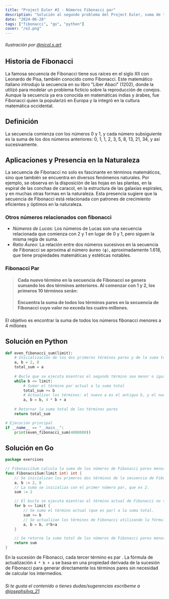 ```yaml
---
title: "Project Euler #2 - Números Fibonacci par"
description: "Solución al segundo problema del Project Euler, suma de todos los términos pares en la secuencia de Fibonacci, implementado en Go y Python."
date: "2024-06-28"
tags: ["fibonacci", "go", "python"]
cover: "/e2.png"
---
```


###### Ilustración por [@nicol.s.art](https://www.instagram.com/nicol.s.art/)

## Historia de Fibonacci

La famosa secuencia de Fibonacci tiene sus raíces en el siglo XII con Leonardo de Pisa, también conocido como Fibonacci. Este matemático italiano introdujo la secuencia en su libro "Liber Abaci" (1202), donde la utilizó para modelar un problema ficticio sobre la reproducción de conejos. Aunque la secuencia ya era conocida en matemáticas indias y árabes, fue Fibonacci quien la popularizó en Europa y la integró en la cultura matemática occidental.

## Definición 

La secuencia comienza con los números 0 y 1, y cada número subsiguiente es la suma de los dos números anteriores: 0, 1, 1, 2, 3, 5, 8, 13, 21, 34, y así sucesivamente. 

<Latex formula='F(0) = 0'/>
<Latex formula='F(1) = 1'/>
<Latex formula='F(n) = F(n-1) + F(n-2)'/>

## Aplicaciones y Presencia en la Naturaleza

La secuencia de Fibonacci no solo es fascinante en términos matemáticos, sino que también se encuentra en diversos fenómenos naturales. Por ejemplo, se observa en la disposición de las hojas en las plantas, en la espiral de las conchas de caracol, en la estructura de las galaxias espirales, y en muchas otras formas en la naturaleza. Esta presencia sugiere que la secuencia de Fibonacci está relacionada con patrones de crecimiento eficientes y óptimos en la naturaleza.

### Otros números relacionados con fibonacci

- *Números de Lucas*: Los números de Lucas son una secuencia relacionada que comienza con 2 y 1 en lugar de 0 y 1, pero siguen la misma regla de suma.
- *Ratio Áureo*: La relación entre dos números sucesivos en la secuencia de Fibonacci se aproxima al número áureo `(ϕ)`, aproximadamente 1.618, que tiene propiedades matemáticas y estéticas notables.

### Fibonacci Par

> #### Cada nuevo término en la secuencia de Fibonacci se genera sumando los dos términos anteriores.  Al comenzar con 1 y 2, los primeros 10 términos serán: 
> #### <Latex formula='1,2,3,5,8,13,21,34,55,89… '/>
> #### Encuentra la suma de todos los términos pares en la secuencia de Fibonacci cuyo valor no exceda los cuatro millones.

### 


<Notation type="underline"> El objetivo es encontrar la suma de todos los números fibonacci menores a 4 millones </Notation>

## Solución en Python

```python
def even_fibonacci_sum(limit):
    # Inicialización de los dos primeros términos pares y de la suma total
    a, b = 2, 8
    total_sum = a
    
    # Bucle que se ejecuta mientras el segundo término sea menor o igual al límite
    while b <= limit:
        # Sumar el término par actual a la suma total
        total_sum += b
        # Actualizar los términos: el nuevo a es el antiguo b, y el nuevo b se calcula como 4 * b + a
        a, b = b, 4 * b + a
    
    # Retornar la suma total de los términos pares
    return total_sum

# Ejecución principal
if __name__ == "__main__":
    print(even_fibonacci_sum(4000000))
```
## Solución en Go

```go
package exercises

// FibonacciSum calcula la suma de los números de Fibonacci pares menores o iguales a un límite dado.
func FibonacciSum(limit int) int {
	// Se inicializan los primeros dos términos de la secuencia de Fibonacci modificada.
	a, b := 2, 8
	// La suma se inicializa con el primer número par, que es 2.
	sum := 2

	// El bucle se ejecuta mientras el término actual de Fibonacci no supere el límite.
	for b <= limit {
		// Se suma el término actual (que es par) a la suma total.
		sum += b
		// Se actualizan los términos de Fibonacci utilizando la fórmula para números pares.
		a, b = b, 4*b+a
	}

	// Se retorna la suma total de los números de Fibonacci pares menores o iguales al límite.
	return sum
}
```

En la sucesión de Fibonacci, <Notation type="circle"> cada tercer término es par </Notation>. La fórmula de actualización `4 * b + a`  se basa en una propiedad derivada de la sucesión de Fibonacci para generar directamente los términos pares sin necesidad de calcular los intermedios.

###
###
###
###

###### Si te gusta el contenido o tienes dudas/sugerencias escríbeme a [@josephsilva_21](https://www.instagram.com/josephsilva_21/)

